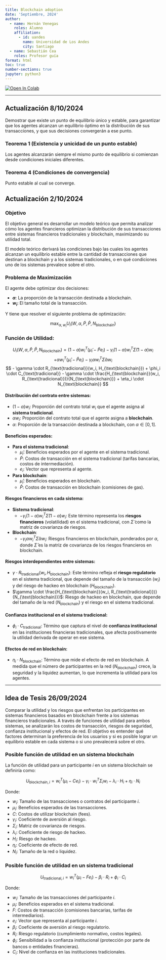 ```yaml
---
title: Blockchain adoption
date: 'Septiembre, 2024'
author:
  - name: Hernán Venegas
    roles: Alumno
    affiliation:
      - id: uandes
        name: Universidad de Los Andes
        city: Santiago
  - name: Sebastián Cea
    roles: Profesor guía
format: html
toc: true
number-sections: true
jupyter: python3
---
```


<a href="https://colab.research.google.com/github/ingUANDES/BlockchainAdoption/blob/main/code/Financial_Networks_Stability.ipynb" target="_parent"><img src="https://colab.research.google.com/assets/colab-badge.svg" alt="Open In Colab"/></a>

---

## Actualización 8/10/2024

Demostrar que existe un punto de equilibrio único y estable, para garantizar que los agentes alcanzan un equilibrio óptimo en la distribución de sus transacciones, y que sus decisiones convergerán a ese punto.

### Teorema 1 (Existencia y unicidad de un punto estable) 

Los agentes alcanzarán siempre el mismo punto de equilibrio si comienzan desde condiciones iniciales diferentes.

### Teorema 4 (Condiciones de convergencia)

Punto estable al cual se converge.

## Actualización  2/10/2024

### Objetivo

El objetivo general es desarrollar un modelo teórico que permita analizar cómo los agentes financieros optimizan la distribución de sus transacciones entre sistemas financieros tradicionales y blockchain, maximizando su utilidad total.


El modelo teórico derivará las condiciones bajo las cuales los agentes alcanzan un equilibrio estable entre la cantidad de transacciones que destinan a blockchain y a los sistemas tradicionales, o en qué condiciones uno de los sistemas prevalece sobre el otro.


### Problema de Maximización

El agente debe optimizar dos decisiones:

- **$\alpha$**: La proporción de la transacción destinada a blockchain.
- **$w_i$**: El tamaño total de la transacción.

Y tiene que resolver el siguiente problema de optimización:

$$
\max_{\alpha, w_i} U_i(W, \alpha, \tilde{P}, \hat{P}, N_{\text{blockchain}})
$$

### Función de Utilidad:

$$
U_i(W, \alpha, \tilde{P}, \hat{P}, N_{\text{blockchain}}) = (1 - \alpha) w_i^T (\tilde{\mu}_i - \tilde{P}e_i) - \gamma_i (1 - \alpha) w_i^T \tilde{\Sigma} (1 - \alpha) w_i
$$
$$
+ \alpha w_i^T (\hat{\mu}_i - \hat{P}e_i) - \gamma_i \alpha w_i^T \hat{\Sigma} \alpha w_i
$$
$$
- \gamma \cdot R_{\text{tradicional}}(w_i, H_{\text{blockchain}}) + \phi_i \cdot C_{\text{tradicional}}
- \gamma \cdot \frac{H_{\text{blockchain}}(w_i, R_{\text{tradicional}})}{N_{\text{blockchain}}} + \eta_i \cdot N_{\text{blockchain}}
$$

#### Distribución del contrato entre sistemas:

   - $(1 - \alpha) w_i$: Proporción del contrato total $w_i$ que el agente asigna al **sistema tradicional**.
   - $\alpha w_i$: Proporción del contrato total que el agente asigna a **blockchain**.
   - $\alpha$: Proporción de la transacción destinada a blockchain, con $\alpha \in [0, 1]$.

####  Beneficios esperados:
   - **Para el sistema tradicional**:
     - $\tilde{\mu}_i$: Beneficios esperados por el agente en el sistema tradicional.
     - $\tilde{P}$: Costos de transacción en el sistema tradicional (tarifas bancarias, costos de intermediación).
     - $e_i$: Vector que representa al agente.
   - **Para blockchain**:
     - $\hat{\mu}_i$: Beneficios esperados en blockchain.
     - $\hat{P}$: Costos de transacción en blockchain (comisiones de gas).

####  Riesgos financieros en cada sistema:

   - **Sistema tradicional**:
     - $- \gamma_i (1 - \alpha) w_i^T \tilde{\Sigma} (1 - \alpha) w_i$: Este término representa los **riesgos financieros** (volatilidad) en el sistema tradicional, con $\tilde{\Sigma}$ como la matriz de covarianza de riesgos.
   - **Blockchain**:
     - $- \gamma_i \alpha w_i^T \hat{\Sigma} \alpha w_i$: Riesgos financieros en blockchain, ponderados por $\alpha$, donde $\hat{\Sigma}$ es la matriz de covarianza de los riesgos financieros en blockchain.

####  Riesgos interdependientes entre sistemas:

   - $\gamma \cdot R_{\text{tradicional}}(w_i, H_{\text{blockchain}})$: Este término refleja el **riesgo regulatorio** en el sistema tradicional, que depende del tamaño de la transacción ($w_i$) y del riesgo de hackeo en blockchain ($H_{\text{blockchain}}$).
   - $\gamma \cdot \frac{H_{\text{blockchain}}(w_i, R_{\text{tradicional}})}{N_{\text{blockchain}}}$: Riesgo de hackeo en blockchain, que depende del tamaño de la red ($N_{\text{blockchain}}$) y el riesgo en el sistema tradicional.

####  Confianza institucional en el sistema tradicional:

   - $\phi_i \cdot C_{\text{tradicional}}$: Término que captura el nivel de **confianza institucional** en las instituciones financieras tradicionales, que afecta positivamente la utilidad derivada de operar en ese sistema.

####  Efectos de red en blockchain:

   - $\eta_i \cdot N_{\text{blockchain}}$: Término que mide el efecto de red en blockchain. A medida que el número de participantes en la red ($N_{\text{blockchain}}$) crece, la seguridad y la liquidez aumentan, lo que incrementa la utilidad para los agentes.

---


## Idea de Tesis 26/09/2024
Comparar la utilidad y los riesgos que enfrentan los participantes en sistemas financieros basados en blockchain frente a los sistemas financieros tradicionales. A través de funciones de utilidad para ambos sistemas, se analizarán los costos de transacción, riesgos de seguridad, confianza institucional y efectos de red. El objetivo es entender qué factores determinan la preferencia de los usuarios y si es posible lograr un equilibrio estable en cada sistema o si uno prevalecerá sobre el otro.


### Posible función de utilidad en un sistema blockchain

La función de utilidad para un participante $i$ en un sistema blockchain se definiría como:

$$
U_{\text{blockchain}, i} = w_i^T (\mu_i - C e_i) - \gamma_i \cdot w_i^T \Sigma_i w_i - \lambda_i \cdot H_i + \eta_i \cdot N_i
$$

Donde:

- $w_i$: Tamaño de las transacciones o contratos del participante $i$.
- $\mu_i$: Beneficios esperados de las transacciones.
- $C$: Costos de utilizar blockchain (fees).
- $\gamma_i$: Coeficiente de aversión al riesgo.
- $\Sigma_i$: Matriz de covarianza de riesgos.
- $\lambda_i$: Coeficiente de riesgo de hackeo.
- $H_i$: Riesgo de hackeo.
- $\eta_i$: Coeficiente de efecto de red.
- $N_i$: Tamaño de la red o liquidez.



### Posible función de utilidad en un sistema tradicional

$$
U_{\text{tradicional}, i} = w_i^T (\mu_i - F e_i) - \beta_i \cdot R_i + \phi_i \cdot C_i
$$

Donde:

- $w_i$: Tamaño de las transacciones del participante $i$.
- $\mu_i$: Beneficios esperados en el sistema tradicional.
- $F$: Costos de transacción (comisiones bancarias, tarifas de intermediarios).
- $e_i$: Vector que representa al participante $i$.
- $\beta_i$: Coeficiente de aversión al riesgo regulatorio.
- $R_i$: Riesgo regulatorio (cumplimiento normativo, costos legales).
- $\phi_i$: Sensibilidad a la confianza institucional (protección por parte de bancos o entidades financieras).
- $C_i$: Nivel de confianza en las instituciones tradicionales.

